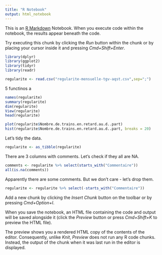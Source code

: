 ```yaml
---
title: "R Notebook"
output: html_notebook
---
```


This is an [R Markdown](http://rmarkdown.rstudio.com) Notebook. When you execute code within the notebook, the results appear beneath the code. 

Try executing this chunk by clicking the *Run* button within the chunk or by placing your cursor inside it and pressing *Cmd+Shift+Enter*. 
```r
library(dplyr)
library(ggplot2)
library(tidyr)
library(readr)
```

```r
regularite <- read.csv("regularite-mensuelle-tgv-aqst.csv",sep=";")
```
5 functinos a 
```r
names(regularite)
summary(regularite)
dim(regularite)
View(regularite)
head(regularite)
```
```r
plot(regularite$Nombre.de.trains.en.retard.au.d..part)
hist(regularite$Nombre.de.trains.en.retard.au.d..part, breaks = 20)
```
Let's tidy the data.
```r
regularite <- as_tibble(regularite)
```
There are 3 columns with comments. Let's check if they all are NA.
```r
comments <- regularite %>% select(starts_with("Commentaire"))
all(is.na(comments))
```
Apparently there are some comments. But we don't care - let's drop them.
```r
regularite <- regularite %>% select(-starts_with("Commentaire"))
```


Add a new chunk by clicking the *Insert Chunk* button on the toolbar or by pressing *Cmd+Option+I*.

When you save the notebook, an HTML file containing the code and output will be saved alongside it (click the *Preview* button or press *Cmd+Shift+K* to preview the HTML file). 

The preview shows you a rendered HTML copy of the contents of the editor. Consequently, unlike *Knit*, *Preview* does not run any R code chunks. Instead, the output of the chunk when it was last run in the editor is displayed.

